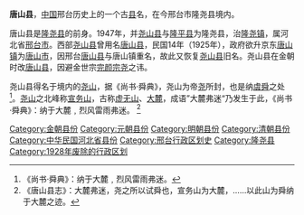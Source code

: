 '''唐山县'''，[[中国|中国]]邢台历史上的一个古[[县|县]]名，在今邢台市隆尧县境内。

唐山县是[[隆尧县|隆尧县]]的前身。1947年，并[[尧山县|尧山县]]与[[隆平县|隆平县]]为隆尧县，治[[隆尧镇|隆尧镇]]，属河北省[[邢台市|邢台市]]。西部[[尧山县|尧山县]]曾用名[[唐山县|唐山县]]，民国14年（1925年），政府欲升京东[[唐山镇|唐山镇]]为[[唐山市|唐山市]]，因邢台[[唐山县|唐山县]]与唐山镇重名，故此又恢复[[尧山县|尧山县]]旧名。尧山县在金朝时改[[唐山县|唐山县]]，因避金世宗[[完颜宗尧|完颜宗尧]]之讳。

尧山县得名于境内的[[尧山_(隆尧县)|尧山]]，据《尚书·舜典》，尧山为帝[[尧|尧]]所封，也是纳[[虞舜|虞舜]]之处 <ref>《尚书·舜典》：纳于大麓﹐烈风雷雨弗迷。</ref>。[[尧山_(隆尧县)|尧山]]之北峰称[[宣务山|宣务山]]，古称[[虚无山|虚无山]]、[[大麓|大麓]]，成语”大麓弗迷“乃发生于此，《尚书·舜典》：纳于大麓﹐烈风雷雨弗迷。 <ref>《唐山县志》：大麓弗迷，尧之所以试舜也，宣务山为大麓，……以此山为舜纳于大麓之迹。</ref>

{{河北行政区划小作品}}
[[Category:金朝县份|Category:金朝县份]]
[[Category:元朝县份|Category:元朝县份]]
[[Category:明朝县份|Category:明朝县份]]
[[Category:清朝县份|Category:清朝县份]]
[[Category:中华民国河北省县份|Category:中华民国河北省县份]]
[[Category:邢台行政区划史|Category:邢台行政区划史]]
[[Category:隆尧县|Category:隆尧县]]
[[Category:1928年废除的行政区划|Category:1928年废除的行政区划]]